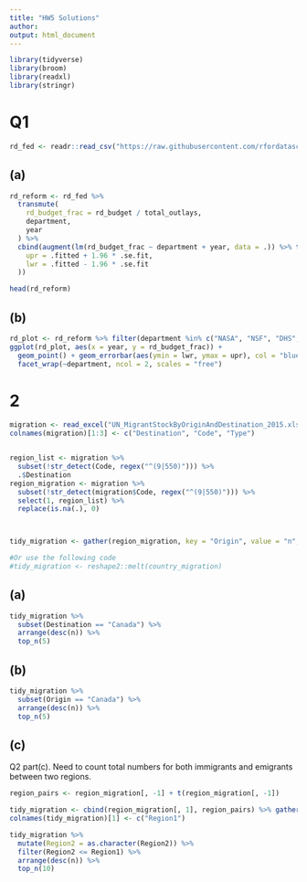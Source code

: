 ```yaml
---
title: "HW5 Solutions"
author: 
output: html_document
---
```

```r
library(tidyverse)
library(broom)
library(readxl)
library(stringr)
```
# Q1

```r
rd_fed <- readr::read_csv("https://raw.githubusercontent.com/rfordatascience/tidytuesday/master/data/2019/2019-02-12/fed_r_d_spending.csv")
```

## (a)
```r
rd_reform <- rd_fed %>%
  transmute(
    rd_budget_frac = rd_budget / total_outlays,
    department,
    year
  ) %>%
  cbind(augment(lm(rd_budget_frac ~ department + year, data = .)) %>% transmute(
    upr = .fitted + 1.96 * .se.fit,
    lwr = .fitted - 1.96 * .se.fit
  ))

head(rd_reform)
```


## (b)
```r
rd_plot <- rd_reform %>% filter(department %in% c("NASA", "NSF", "DHS", "DOD"))
ggplot(rd_plot, aes(x = year, y = rd_budget_frac)) +
  geom_point() + geom_errorbar(aes(ymin = lwr, ymax = upr), col = "blue") +
  facet_wrap(~department, ncol = 2, scales = "free")
```

# 2
```r
migration <- read_excel("UN_MigrantStockByOriginAndDestination_2015.xlsx", sheet = "Table 16", skip = 15)[, -c(1, 3)]
colnames(migration)[1:3] <- c("Destination", "Code", "Type")


region_list <- migration %>%
  subset(!str_detect(Code, regex("^(9|550)"))) %>%
  .$Destination
region_migration <- migration %>%
  subset(!str_detect(migration$Code, regex("^(9|550)"))) %>%
  select(1, region_list) %>%
  replace(is.na(.), 0)



tidy_migration <- gather(region_migration, key = "Origin", value = "n", -Destination)

#Or use the following code
#tidy_migration <- reshape2::melt(country_migration)
```

## (a)
```r
tidy_migration %>%
  subset(Destination == "Canada") %>%
  arrange(desc(n)) %>%
  top_n(5)
```

## (b)
```r
tidy_migration %>%
  subset(Origin == "Canada") %>%
  arrange(desc(n)) %>%
  top_n(5)
```

## (c)

Q2 part(c). Need to count total numbers for both immigrants and  emigrants between two regions.
```r
region_pairs <- region_migration[, -1] + t(region_migration[, -1])

tidy_migration <- cbind(region_migration[, 1], region_pairs) %>% gather(key = "Region2", value = "n", -Destination)
colnames(tidy_migration)[1] <- c("Region1")

tidy_migration %>%
  mutate(Region2 = as.character(Region2)) %>%
  filter(Region2 <= Region1) %>%
  arrange(desc(n)) %>%
  top_n(10)
```